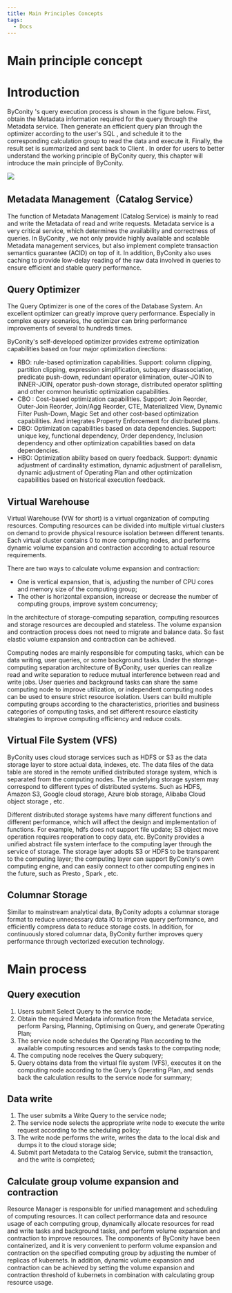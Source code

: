 ```yaml
---
title: Main Principles Concepts
tags:
  - Docs
---
```


# Main principle concept

# Introduction

ByConity 's query execution process is shown in the figure below. First, obtain the Metadata information required for the query through the Metadata service. Then generate an efficient query plan through the optimizer according to the user's SQL , and schedule it to the corresponding calculation group to read the data and execute it. Finally, the result set is summarized and sent back to Client . In order for users to better understand the working principle of ByConity query, this chapter will introduce the main principle of ByConity.

![](./assets/boxcnCarlKKAt0hSPtXFOpfmo7c.png)

## Metadata Management（Catalog Service）

The function of Metadata Management (Catalog Service) is mainly to read and write the Metadata of read and write requests. Metadata service is a very critical service, which determines the availability and correctness of queries. In ByConity , we not only provide highly available and scalable Metadata management services, but also implement complete transaction semantics guarantee (ACID) on top of it. In addition, ByConity also uses caching to provide low-delay reading of the raw data involved in queries to ensure efficient and stable query performance.

## Query Optimizer

The Query Optimizer is one of the cores of the Database System. An excellent optimizer can greatly improve query performance. Especially in complex query scenarios, the optimizer can bring performance improvements of several to hundreds times.

ByConity's self-developed optimizer provides extreme optimization capabilities based on four major optimization directions:

- RBO: rule-based optimization capabilities. Support: column clipping, partition clipping, expression simplification, subquery disassociation, predicate push-down, redundant operator elimination, outer-JOIN to INNER-JOIN, operator push-down storage, distributed operator splitting and other common heuristic optimization capabilities.
- CBO : Cost-based optimization capabilities. Support: Join Reorder, Outer-Join Reorder, Join/Agg Reorder, CTE, Materialized View, Dynamic Filter Push-Down, Magic Set and other cost-based optimization capabilities. And integrates Property Enforcement for distributed plans.
- DBO: Optimization capabilities based on data dependencies. Support: unique key, functional dependency, Order dependency, Inclusion dependency and other optimization capabilities based on data dependencies.
- HBO: Optimization ability based on query feedback. Support: dynamic adjustment of cardinality estimation, dynamic adjustment of parallelism, dynamic adjustment of Operating Plan and other optimization capabilities based on historical execution feedback.

## Virtual Warehouse

Virtual Warehouse (VW for short) is a virtual organization of computing resources. Computing resources can be divided into multiple virtual clusters on demand to provide physical resource isolation between different tenants. Each virtual cluster contains 0 to more computing nodes, and performs dynamic volume expansion and contraction according to actual resource requirements.

There are two ways to calculate volume expansion and contraction:

- One is vertical expansion, that is, adjusting the number of CPU cores and memory size of the computing group;
- The other is horizontal expansion, increase or decrease the number of computing groups, improve system concurrency;

In the architecture of storage-computing separation, computing resources and storage resources are decoupled and stateless. The volume expansion and contraction process does not need to migrate and balance data. So fast elastic volume expansion and contraction can be achieved.

Computing nodes are mainly responsible for computing tasks, which can be data writing, user queries, or some background tasks. Under the storage-computing separation architecture of ByConity, user queries can realize read and write separation to reduce mutual interference between read and write jobs. User queries and background tasks can share the same computing node to improve utilization, or independent computing nodes can be used to ensure strict resource isolation. Users can build multiple computing groups according to the characteristics, priorities and business categories of computing tasks, and set different resource elasticity strategies to improve computing efficiency and reduce costs.

## Virtual File System (VFS)

ByConity uses cloud storage services such as HDFS or S3 as the data storage layer to store actual data, indexes, etc. The data files of the data table are stored in the remote unified distributed storage system, which is separated from the computing nodes. The underlying storage system may correspond to different types of distributed systems. Such as HDFS, Amazon S3, Google cloud storage, Azure blob storage, Alibaba Cloud object storage , etc.

Different distributed storage systems have many different functions and different performance, which will affect the design and implementation of functions. For example, hdfs does not support file update; S3 object move operation requires reoperation to copy data, etc. ByConity provides a unified abstract file system interface to the computing layer through the service of storage. The storage layer adopts S3 or HDFS to be transparent to the computing layer; the computing layer can support ByConity's own computing engine, and can easily connect to other computing engines in the future, such as Presto , Spark , etc.

## Columnar Storage

Similar to mainstream analytical data, ByConity adopts a columnar storage format to reduce unnecessary data IO to improve query performance, and efficiently compress data to reduce storage costs. In addition, for continuously stored columnar data, ByConity further improves query performance through vectorized execution technology.

# Main process

## Query execution

1. Users submit Select Query to the service node;
2. Obtain the required Metadata information from the Metadata service, perform Parsing, Planning, Optimising on Query, and generate Operating Plan;
3. The service node schedules the Operating Plan according to the available computing resources and sends tasks to the computing node;
4. The computing node receives the Query subquery;
5. Query obtains data from the virtual file system (VFS), executes it on the computing node according to the Query's Operating Plan, and sends back the calculation results to the service node for summary;

## Data write

1. The user submits a Write Query to the service node;
2. The service node selects the appropriate write node to execute the write request according to the scheduling policy;
3. The write node performs the write, writes the data to the local disk and dumps it to the cloud storage side;
4. Submit part Metadata to the Catalog Service, submit the transaction, and the write is completed;

## Calculate group volume expansion and contraction

Resource Manager is responsible for unified management and scheduling of computing resources. It can collect performance data and resource usage of each computing group, dynamically allocate resources for read and write tasks and background tasks, and perform volume expansion and contraction to improve resources. The components of ByConity have been containerized, and it is very convenient to perform volume expansion and contraction on the specified computing group by adjusting the number of replicas of kubernets. In addition, dynamic volume expansion and contraction can be achieved by setting the volume expansion and contraction threshold of kubernets in combination with calculating group resource usage.
